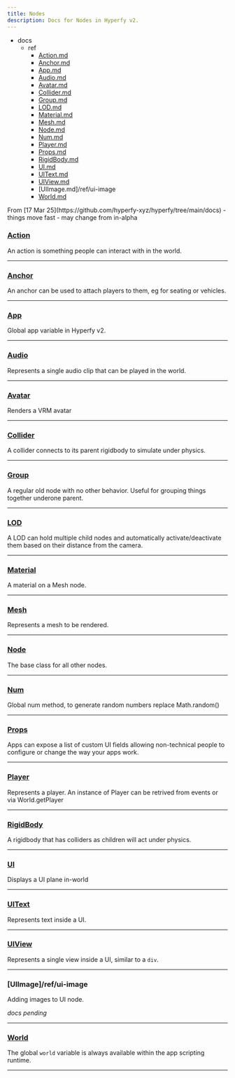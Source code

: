 ```yaml
---
title: Nodes
description: Docs for Nodes in Hyperfy v2.
---
```


<FileTree>

- docs
  - ref
    - [Action.md](/ref/action/)
    - [Anchor.md](/ref/anchor)
    - [App.md](/ref/app)
    - [Audio.md](/ref/audio)
    - [Avatar.md](/ref/avatar)
    - [Collider.md](/ref/collider)
    - [Group.md](/ref/group)
    - [LOD.md](/ref/lod)
    - [Material.md](/ref/material)
    - [Mesh.md](/ref/mesh)
    - [Node.md](/ref/node)
    - [Num.md](/ref/num)
    - [Player.md](/ref/player)
    - [Props.md](/ref/props)
    - [RigidBody.md](/ref/rigid-body)
    - [UI.md](/ref/ui)
    - [UIText.md](/ref/ui-text)
    - [UIView.md](/ref/ui-view)
    - [UIImage.md]/ref/ui-image
    - [World.md](/ref/world)


</FileTree>


<Aside type="caution">
From [17 Mar 25](https://github.com/hyperfy-xyz/hyperfy/tree/main/docs)  - things move fast - may change from in-alpha
</Aside>


### [Action](/ref/action)

An action is something people can interact with in the world.

---

### [Anchor](/ref/anchor)

An anchor can be used to attach players to them, eg for seating or vehicles.

---

### [App](/ref/app)
Global app variable in Hyperfy v2.

---


### [Audio](/ref/audio)
Represents a single audio clip that can be played in the world.

---

### [Avatar](/ref/avatar)
Renders a VRM avatar

---

### [Collider](/ref/collider)
A collider connects to its parent rigidbody to simulate under physics.

---

### [Group](/ref/group)
A regular old node with no other behavior. Useful for grouping things together underone parent.

---

### [LOD](/ref/lod)
A LOD can hold multiple child nodes and automatically activate/deactivate them based on their distance from the camera.

---

### [Material](/ref/material)
A material on a Mesh node.

---

### [Mesh](/ref/mesh)
Represents a mesh to be rendered.

---

### [Node](/ref/node)
The base class for all other nodes.

---

### [Num](/ref/num)
Global num method, to generate random numbers replace Math.random()

---

### [Props](/ref/props)
Apps can expose a list of custom UI fields allowing non-technical people to configure or change the way your apps work.

---

### [Player](/ref/player)
Represents a player. An instance of Player can be retrived from events or via World.getPlayer

---

### [RigidBody](/ref/rigid-body)
A rigidbody that has colliders as children will act under physics.

---

### [UI](/ref/ui)
Displays a UI plane in-world

---

### [UIText](/ref/ui-text)
Represents text inside a UI.

---

### [UIView](/ref/ui-view)
Represents a single view inside a UI, similar to a `div`.

---

### [UIImage]/ref/ui-image
Adding images to UI node.

*docs pending*

---

### [World](/ref/world)
The global `world` variable is always available within the app scripting runtime.

---